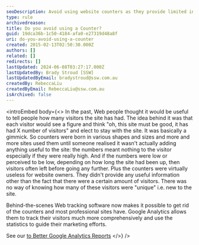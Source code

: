 ```yaml
---
seoDescription: Avoid using website counters as they provide limited information and may not accurately reflect unique visitors.
type: rule
archivedreason:
title: Do you avoid using a Counter?
guid: 19dca36b-1c50-4184-afa0-e27319d48a8f
uri: do-you-avoid-using-a-counter
created: 2015-02-13T02:50:30.000Z
authors: []
related: []
redirects: []
lastUpdated: 2024-06-08T03:27:17.000Z
lastUpdatedBy: Brady Stroud [SSW]
lastUpdatedByEmail: bradystroud@ssw.com.au
createdBy: RebeccaLiu
createdByEmail: RebeccaLiu@ssw.com.au
isArchived: false
---
```


<introEmbed
  body={<>
In the past, Web people thought it would be useful to tell people how many visitors the site has had. The idea behind it was that each visitor would see a figure and think "oh, this site must be good, it has had X number of visitors" and elect to stay with the site. It was basically a gimmick. So counters were born in various shapes and sizes and more and more sites used them until someone realised it wasn't actually adding anything useful to the site: the numbers meant nothing to the visitor especially if they were really high. And if the numbers were low or perceived to be low, depending on how long the site had been up, then visitors often left before going any further. Plus the counters were virtually useless for website owners. They didn't provide any useful information other than the fact that there were a certain amount of visitors. There was no way of knowing how many of these visitors were "unique" i.e. new to the site.

Behind-the-scenes Web tracking software now makes it possible to get rid of the counters and most professional sites have. Google Analytics allows them to track their visitors much more comprehensively and use the statistics to guide their marketing efforts.

See our [to Better Google Analytics Reports](/rules-to-better-google-analytics-reports)
  </>}
/>
